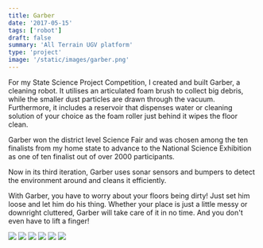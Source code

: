 ```yaml
---
title: Garber
date: '2017-05-15'
tags: ['robot']
draft: false
summary: 'All Terrain UGV platform'
type: 'project'
image: '/static/images/garber.png'
---
```


For my State Science Project Competition, I created and built Garber, a cleaning robot.
It utilises an articulated foam brush to collect big debris, while the smaller dust
particles are drawn through the vacuum. Furthermore, it includes a reservoir that dispenses
water or cleaning solution of your choice as the foam roller just behind it wipes the
floor clean.

Garber won the district level Science Fair and was chosen among the ten finalists from my
home state to advance to the National Science Exhibition as one of ten finalist out of over
2000 participants.

Now in its third iteration, Garber uses sonar sensors and bumpers to detect the environment
around and cleans it efficiently.

With Garber, you have to worry about your floors being dirty! Just set him loose and let him
do his thing. Whether your place is just a little messy or downright cluttered, Garber will
take care of it in no time. And you don't even have to lift a finger!

<div className="flex flex-wrap justify-around">
  <img
    src="/static/images/project/garber/garber-3.JPG"
    className="m-2 w-full sm:w-1/2 md:w-1/3 lg:w-47_5"
  />
  <img
    src="/static/images/project/garber/garber-4.JPG"
    className="m-2 w-full sm:w-1/2 md:w-1/3 lg:w-47_5"
  />
  <img
    src="/static/images/project/garber/garber-5.JPG"
    className="m-2 w-full sm:w-1/2 md:w-1/3 lg:w-47_5"
  />
  <img
    src="/static/images/project/garber/garber-6.JPG"
    className="m-2 w-full sm:w-1/2 md:w-1/3 lg:w-47_5"
  />
  <img
    src="/static/images/project/garber/garber-7.JPG"
    className="m-2 w-full sm:w-1/2 md:w-1/3 lg:w-47_5"
  />
  <img
    src="/static/images/project/garber/garber-8.JPG"
    className="m-2 w-full sm:w-1/2 md:w-1/3 lg:w-47_5"
  />
</div>
